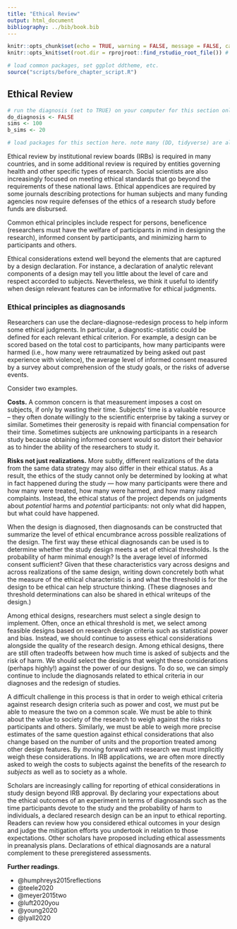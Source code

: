 ```yaml
---
title: "Ethical Review"
output: html_document
bibliography: ../bib/book.bib 
---
```


<!-- note do_bookdown is set in index.rmd, so we know if you're running just this .Rmd or compiling the book-->
```r
knitr::opts_chunk$set(echo = TRUE, warning = FALSE, message = FALSE, cache = FALSE)
knitr::opts_knit$set(root.dir = rprojroot::find_rstudio_root_file()) # files are all relative to RStudio project home
```

```r
# load common packages, set ggplot ddtheme, etc.
source("scripts/before_chapter_script.R")
```

<!-- start post here, do not edit above -->

## Ethical Review

<!-- make sure to rename the section title below -->

```r
# run the diagnosis (set to TRUE) on your computer for this section only before pushing to Github. no diagnosis will ever take place on github.
do_diagnosis <- FALSE
sims <- 100
b_sims <- 20
```

```r
# load packages for this section here. note many (DD, tidyverse) are already available, see scripts/package-list.R
```

Ethical review by institutional review boards (IRBs) is required in many countries, and in some additional review is required by entities governing health and other specific types of research. Social scientists are also increasingly focused on meeting ethical standards that go beyond the requirements of these national laws. Ethical appendices are required by some journals describing protections for human subjects and many funding agencies now require defenses of the ethics of a research study before funds are disbursed.

Common ethical principles include respect for persons, beneficence (researchers must have the welfare of participants in mind in designing the research), informed consent by participants, and minimizing harm to participants and others. 
<!-- Several parts of a research design are implicated in these principles: the data strategy, which affects who is selected to participate (thus who is affected directly and also indirectly by the research), what treatments are given to them and to whom, and what measures are collected from them; the answer strategy, which determines what information about participants is shared with the broader public; and even the inquiry, which affects the value of the research to participants and society. -->

Ethical considerations extend well beyond the elements that are captured by a design declaration. For instance, a declaration of analytic relevant components of a design may tell you little about the level of care and respect accorded to subjects. Nevertheless, we think it useful to identify when design relevant features can be informative for ethical judgments. 

### Ethical principles as diagnosands

Researchers can use the declare-diagnose-redesign process to help inform some ethical judgments. In particular, a diagnostic-statistic could be defined for each relevant ethical criterion. For example, a design can be scored based on the total cost to participants, how many participants were harmed (i.e., how many were retraumatized by being asked out past experience with violence),  the average level of informed consent measured by a survey about comprehension of the study goals, or the risks of adverse events. 

Consider two examples.

**Costs.** A common concern is that measurement imposes a cost on subjects, if only by wasting their time. Subjects' time is a valuable resource -- they often donate willingly to the scientific enterprise by taking a survey or similar. Sometimes their generosity is repaid with financial compensation for their time. Sometimes subjects are unknowing participants in a research study because obtaining informed consent would so distort their behavior as to hinder the ability of the researchers to study it.

**Risks not just realizations.** More subtly, different realizations of the data from the same data strategy may also differ in their ethical status. As a result, the ethics of the study cannot only be determined by looking at what in fact happened during the study --- how many participants were there and how many were treated, how many were harmed, and how many raised complaints. Instead, the ethical status of the project depends on judgments about *potential* harms and *potential* participants: not only what did happen, but what could have happened.

<!-- tara's paper relevant here -->

When the design is diagnosed, then diagnosands can be constructed that summarize the level of ethical encumbrance across possible realizations of the design. The first way these ethical diagnosands can be used is to determine whether the study design meets a set of ethical thresholds. Is the probability of harm minimal enough? Is the average level of informed consent sufficient? Given that these characteristics vary across designs and across realizations of the same design, writing down concretely both what the measure of the ethical characteristic is and what the threshold is for the design to be ethical can help structure thinking. (These diagnoses and threshold determinations can also be shared in ethical writeups of the design.)

Among ethical designs, researchers must select a single design to implement. Often, once an ethical threshold is met, we select among feasible designs based on research design criteria such as statistical power and bias. Instead, we should continue to assess ethical considerations alongside the quality of the research design. Among ethical designs, there are still often tradeoffs between how much time is asked of subjects and the risk of harm. We should select the designs that weight these considerations (perhaps highly!) against the power of our designs. To do so, we can simply continue to include the diagnosands related to ethical criteria in our diagnoses and the redesign of studies. 

A difficult challenge in this process is that in order to weigh ethical criteria against research design criteria such as power and cost, we must put be able to measure the two on a common scale. We must be able to think about the value to society of the research to weigh against the risks to participants and others. Similarly, we must be able to weigh more precise estimates of the same question against ethical considerations that also change based on the number of units and the proportion treated among other design features. By moving forward with research we must implicitly weigh these considerations. In IRB applications, we are often more directly asked to weigh the costs to subjects against the benefits of the research *to subjects* as well as to society as a whole.

<!-- ### Illustration: Estimating expected costs and expected learning  -->

<!-- <!-- I would prefer to have an example where there is consent but people are willing to tkae part because they value the outcome --> 

<!-- We illustrate how researchers can weigh the tradeoffs between the value of research and its ethical costs with an audit study of discrimination in government hiring. The characteristics of applicants to a municipal government job are randomized. The rate of callbacks for a job interview are compared across applicant characteristics. We consider three different inquiries that could be studied with the design: the hiring rate for job applications from a Black applicant and a White applicant; the hiring rate between someone from the local area vs. someone equally qualified who lives far away; and the rates between someone who went to East High School and someone who went to West High School in town. We judge the questions to rank in importance between high (the question of racial discrimination), medium (local favoratism), and low (personal interest). The value of the research is a function of the importance of the inquiry, but also how much we learn about it. We proxy for the learning from the experiment by sample size: the higher the $N$, the more we learn, but with decreasing marginal returns (it's a lot better to have a sample of 100 compared to 10; it matters less if it 1010 or 1100). Figure \@ref(fig:ethicsplot) shows the three research value curves labeled by the importance of the inquiry. -->

<!-- Because the job applicants are fictitious but appear real, a primary ethical concern in audit experiments is how much time hiring managers (the participants in the research) spend reviewing the fictitious applications. In the case of government hiring, it is public money spent on their review. The time cost to participants is linear in the number of applications: each application takes about ten minutes to review, regardless of how many are sent. We represent the cost to participants as the purple line in Figure \@ref(ethicsplot).  -->

<!-- We have placed the costs to participants on the same scale as the value of the research, by placing a value to society of the research and the value to society of the time of the hiring managers. When benefit exceeds cost (upper blue region), we decide to move forward with the research; if costs exceed benefits (lower gray region), we do not conduct the study. -->

<!-- The conclusion of the graph is that for high-importance inquiries, it is almost always worth doing the study. We get a lot of value from the research, despite the costs to participants. However, there is a region at low sample sizes where the cost to participants exceed the benefits from the research, because of the very imprecise answers we get from the research. We don't learn enough about the inquiry, despite its importance, to make it worth wasting the hiring managers time. By contrast, for low importance inquiries, it is never worth conducting the study. The costs to participants always exceed the (low) value of the research. Medium importance questions are in the middle: there is a region of the benefits curve (highlighted in blue) where it is worth doing the study, but two regions (highlighted in gray) where it is not worth it. The left region is where the sample is too small so the value of the research is low both because of its medium importance and we do not learn enough about it. The second gray region at right in the medium importance curve is where though we learn a lot about the inquiry, the cost is too high from the many hours of hiring manager time to justify what we learn because the inquiry is not important enough.  -->

<!-- In short, ethical determinations require diagnosis both of how much we learn and how much it costs to participants (along with other ethical costs), and we must place a value on both ethical costs and research benefits in order to compare them on the same scale.  -->

<!-- ```{r ethicsplot, echo=FALSE, fig.cap = "Tradeoffs between ethical costs and scientific benefits. A design might have too *many* subjects but also too *few* subjects.", fig.height=5, fig.width=5} -->
<!-- dat <-  -->
<!--   tibble( -->
<!--     X = seq(1, 10, 0.001), -->
<!--     cost =  4* X + 6 , -->
<!--     high = log(X, base = 1.05), -->
<!--     med = log(X, base = 1.06), -->
<!--     low = log(X, base = 1.10) -->
<!--   )  -->

<!-- dat_long <- -->
<!--   dat %>%  -->
<!--   pivot_longer(c(high, med, low)) %>% -->
<!--   mutate(cost_benefit = if_else(value > cost, "A", "B")) -->

<!-- label_df <- -->
<!--   tibble( -->
<!--     X = c(9.9, 9.9, 9.9), -->
<!--     value = c(22, 36, 48), -->
<!--     label = c("Low", -->
<!--               "Medium", -->
<!--               "Inquiry importance: High"), -->
<!--     cost_benefit = c("B", "B", "A") -->
<!--   ) -->

<!-- ggplot(dat_long, aes(X)) + -->
<!--   geom_ribbon(data = dat, aes(ymax = cost, x = X, ymin = 0), fill = gray(0.8, alpha = 0.3)) +  -->
<!--   geom_ribbon(data = dat, aes(ymin = cost, x = X, ymax = 50), fill = "#72B4F344") +  -->
<!--   geom_line(aes(y = value, color = cost_benefit, group = name)) + -->
<!--   geom_line(data = dat, aes(y = cost), color = dd_pink) + -->
<!--   geom_text(data = label_df, aes(y = value, label = label, color = cost_benefit), hjust = 1) + -->
<!--   scale_color_manual("", values = c(dd_dark_blue, gray(0.5))) +  -->
<!--   annotate("text", x = 1.5, y = 42, label = "Scientific benefits exceed ethical costs", hjust = 0, color = dd_dark_blue) +  -->
<!--   annotate("text", x = 4, y = 7, label = "Ethical costs exceed scientific benefits", hjust = 0, color = dd_gray) +  -->
<!--   labs(x = "Sample size", y = "Costs and benefits") +  -->
<!--   dd_theme() + -->
<!--     theme(legend.position = "none", -->
<!--           axis.text = element_blank(), -->
<!--           panel.grid.major = element_blank()) -->

<!-- ``` -->

<!-- ### Illustration: Assessing risks of adverse events  -->

<!-- <!-- Tara like exampe of swinging an election --> 

<!-- * * * -->

Scholars are increasingly calling for reporting of ethical considerations in study design beyond IRB approval. By declaring your expectations about the ethical outcomes of an experiment in terms of diagnosands such as the time participants devote to the study and the probability of harm to individuals, a declared research design can be an input to ethical reporting. Readers can review how you considered ethical outcomes in your design and judge the mitigation efforts you undertook in relation to those expectations. Other scholars have proposed including ethical assessments in preanalysis plans. Declarations of ethical diagnosands are a natural complement to these preregistered assessments.

<!-- - Is it the measurement they object to? Is it the random assignment?  -->

<!-- papers to cite here: the A/B illusion (Michelle Mayer); Cite APSA guidelines; preregistering ethics guidelines (Lyall paper); report on ethics in paper (Lauren Young's paper); Mac's paper; Belmont report -->

**Further readings**. 

<!-- - history: belmont report. tuskegee experiment. stanford prison experiment.  -->
<!-- - laws and IRBs: revised common rule, paper on IRBs -->
<!-- - guidelines from econ, poli sci, soc, psych. -->

- @humphreys2015reflections
- @teele2020
- @meyer2015two
- @luft2020you
- @young2020
- @lyall2020
